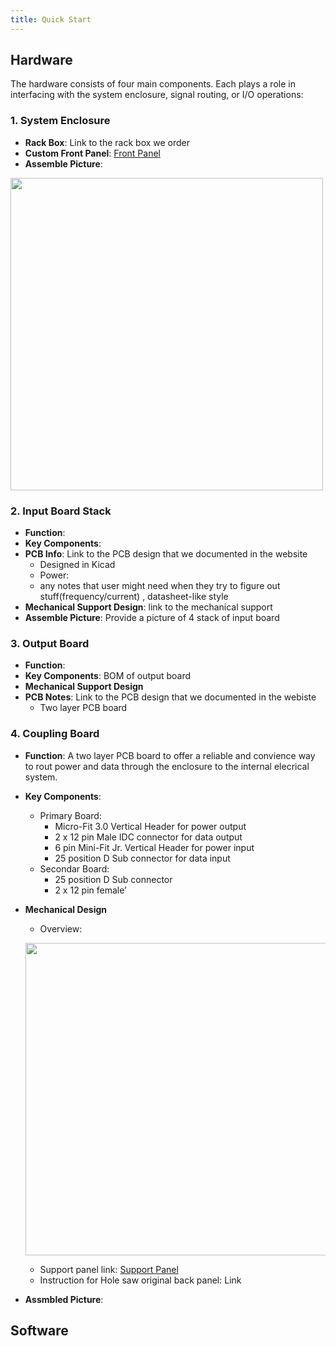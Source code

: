 ```yaml
---
title: Quick Start
---
```


## Hardware

The hardware consists of four main components. Each plays a role in interfacing with the system enclosure, signal routing, or I/O operations:

### 1. System Enclosure
- **Rack Box**: Link to the rack box we order
- **Custom Front Panel**: [Front Panel](#sec-custom-panels)
- **Assemble Picture**: 

![](images/enclosure.jpg){fig-align="center" fig-cap="Rack Box with Front Panel Assemble" width=500}

### 2. Input Board Stack
- **Function**: 
- **Key Components**: 
- **PCB Info**: Link to the PCB design that we documented in the website
  - Designed in Kicad
  - Power: 
  - any notes that user might need when they try to figure out stuff(frequency/current) , datasheet-like style
- **Mechanical Support Design**: link to the mechanical support
- **Assemble Picture**: Provide a picture of 4 stack of input board

### 3. Output Board
- **Function**: 
- **Key Components**: BOM of output board
- **Mechanical Support Design**
- **PCB Notes**: Link to the PCB design that we documented in the webiste
  - Two layer PCB board

### 4. Coupling Board
- **Function**: A two layer PCB board to offer a reliable and convience way to rout power and data through the enclosure to the internal elecrical system.
- **Key Components**:
  - Primary Board:
    - Micro-Fit 3.0 Vertical Header for power output
    - 2 x 12 pin Male IDC connector for data output
    - 6 pin Mini-Fit Jr. Vertical Header for power input
    - 25 position D Sub connector for data input
  - Secondar Board: 
    - 25 position D Sub connector
    - 2 x 12 pin female'
- **Mechanical Design**
    - Overview:

    ![](images/coupling_board_design.png){fig-align="center" fig-cap="Coupling Board Overview" width=500}

    - Support panel link: [Support Panel](#sec-custom-panels)
    - Instruction for Hole saw original back panel: Link
- **Assmbled Picture**:


## Software